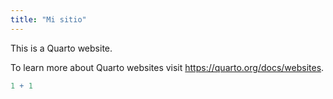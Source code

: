 ```yaml
---
title: "Mi sitio"
---
```


This is a Quarto website.

To learn more about Quarto websites visit <https://quarto.org/docs/websites>.

```r
1 + 1
```
